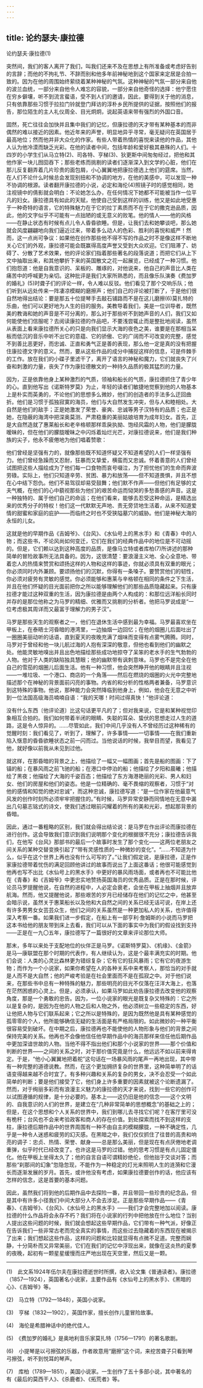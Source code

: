 ```yaml
---
---
---
```

title: 论约瑟夫·康拉德
---



论约瑟夫·康拉德(1)


突然间，我们的客人离开了我们，叫我们还来不及在思想上有所准备或考虑好告别的言辞；而他的不拘礼节、不辞而别和他多年前神秘地到这个国家来定居是合拍一致的。因为在他的周围始终萦绕着某种神秘的气氛。这种神秘的气氛一部分来自他的波兰血统，一部分来自他令人难忘的容貌，一部分来自他奇怪的选择：他宁愿住在穷乡僻壤，听不到流言蜚语，受不到人们的邀请，因此，要得到关于他的消息，只有依靠那些习惯于拉拉门铃就登门拜访的淳朴乡民所提供的证据，按照他们的报告，那位陌生的主人礼仪周全、目光炯炯，说起英语来带有强烈的外国口音。

固然，死亡往往会加快并且集中我们的记忆，但康拉德的天才带有某种基本的而非偶然的难以接近的因素。他近年来的声誉，明显地异乎寻常，毫无疑问在英国居于最高地位；然而他并非大众化的作家。有些人带着热情的喜悦来读他的作品，其他人认为他冷漠而缺乏光彩。在他的读者中间，包括年龄和爱好极其悬殊的人们。十四岁的小学生们从马立特(2)、司各特、亨梯(3)、狄更斯中间匆匆经过，把他和其他作家一块儿囫囵吞下；那些老练而挑剔的读者们逐渐深入到文学的心脏，他们在那儿反复翻弄着几片珍贵的面包屑，小心翼翼地把康拉德选上他们的筵席。当然，在人们不论什么时候总会发现别扭和不协调的地方，在他的美感中，可以发现一种不协调的根源。读者翻开康拉德的小说，必定和海伦(4)照镜子时的感觉相同，她注视镜中的倩影就会明白：不论她怎么办，在任何情况下她都不可能被当作一位平凡的妇女。康拉德具有如此的天赋，他使自己受到这样的训练，他又是如此地受惠于一种奇特的语言，它的特殊魅力在于它的拉丁素质而不在于它的撒克逊品质，因此，他的文字似乎不可能有一点拙陋的或无意义的败笔。他的情人——他的风格——在静止状态有时候有点儿令人昏昏欲睡。但是，让我们去和她攀谈吧，那么她就会风度翩翩地向我们逼近过来，带着多么动人的色彩、胜利的喜悦和威严！然而，这一点尚可争议：如果他在创作那些他不得不写的作品之时不是像这样不断地关心它们的外观，康拉德可能会既赢得高度声誉又受到大众欢迎。它们阻滞了、妨碍了、分散了艺术效果，他的评论家们指着那些著名的段落说道；而把它们从上下文中抽取出来，和其他攀折下来的英国散文之花一起展览，已经成了一种习惯。他们抱怨道：他是自我意识的、呆板的、雕琢的，对他说来，他自己的声音比人类在痛苦中的呼喊更为亲切。这种批评是我们大家所熟悉的，而且像乐队演奏《费加罗的婚礼》(5)时聋子们的评论一样，令人难以反驳。他们看见了那个交响乐队；他们听到从远处传来一阵凄凉模糊的磨擦声；他们自己的评论被打断了，于是他们很自然地得出结论：要是那五十位提琴手去敲石铺路而不是在这儿磨擦(6)莫扎特的乐曲，他们可以更好地为人生的目的服务。美教导着我们，美是一位训导者，既然美的教诲和她的声音是不可分离的，那么对于那些听不到她声音的人们，我们又如何能使他们信服呢？去阅读康拉德的作品吧，不要浅尝辄止而是整批地阅读，虽然从表面上看来康拉德所关心的只是向我们显示大海的夜色之美，谁要是在那相当呆板而低沉的音乐中听不出它的意蕴、它的骄傲、它的广阔而不可改变的完整，感觉不到善比恶更好，而忠诚、正直和勇气正是善的表现，那么他一定是真的没有把握住康拉德文字的意义。然而，要从这些作品的成分中捕捉这样的信息，可是件棘手的工作。放在我们的小碟子里滤干了，离开了语言的神秘和魔力，它们就丧失了兴奋和刺激的力量，丧失了作为康拉德散文的一种持久品质的极其猛烈的力量。

因为，正是依靠他身上某种激烈的气质，领袖和船长的气质，康拉德抓住了青少年的心。直到他写出《诺斯特罗莫》为止，年轻的读者们敏捷地觉察到他的人物基本上是朴实而英勇的，不论他们的思想多么微妙，他们的创造者的手法多么迂回曲折。他们是习惯于孤独寂寞的海员，他们与大自然发生冲突，但与人和睦相处。大自然是他们的敌手；正是她激发了荣誉、豪爽、忠诚等男子汉特有的品质；也正是她，在隐蔽的海湾中把深奥莫测、严肃稳重的美丽姑娘培育为成年妇女。首先，正是大自然造就了惠莱船长和老辛格顿那样乖戾执拗、饱经风霜的人物，他们是朦胧暧昧的，但在他们的朦胧暧昧之中闪烁着灿烂光芒，对康拉德说来，他们是我们种族的尖子，他永不疲倦地为他们唱着赞歌：

他们曾经是坚强有力的，就像那些既不知道怀疑又不知道希望的人们一样坚强有力。他们曾经急躁而又忍耐，狂暴而又挚爱，横蛮而又忠诚。怀着善意的人们曾经试图把这些人描绘成为了他们每一口食物而哀号啜泣，为了担忧他们的生命而奔波劳碌。实际上，他们只知道辛劳、贫困、暴力和放荡——但不知道畏惧，并且不想在心中结下怨仇。他们不易驾驭却易受鼓舞；他们默不作声——但他们有足够的丈夫气概，在他们的心中藐视那些为他们的艰苦命运而恸哭的多愁善感的声音。这是一种独特的、属于他们自己的命运；在他们看来，能够去忍受这种命运，是精选出来的优秀分子的特权！他们这一代默默无声地、责无旁贷地生活着，从来不知道爱情的甜蜜和家庭的庇护——而临终之时也不受狭隘墓穴的威胁。他们是神秘大海的永恒的儿女。

这就是他的早期作品《吉姆爷》、《台风》、《水仙号上的黑水手》和《青春》中的人物；而这些书，不论风尚如何变迁，它们在我们的经典作品中的地位是不可动摇的。但是，它们赖以达到这种高度的品质，是像马立特或者库柏(7)所讲述的那种简单的冒险故事所无法具备的。因为，这很清楚：要浪漫主义地、全心全意地、带着恋人的热情来赞赏和颂扬这样的人物和这样的事迹，你就必须具有双重的眼光；你必须同时内外兼顾。要颂扬他们的沉默，你得有一条嗓子。要赞赏他们的韧性，你必须对疲劳有灵敏的感觉。你必须能够和惠莱与辛格顿在相同的条件之下生活，并且在他们怀疑的目光面前把你之所以能够理解他们的那些品质隐藏起来。只有康拉德才能过这种双重的生活，因为康拉德是由两个人构成的：和那位远洋船长同时并存的是那位他称之为马罗的精细、优雅而又挑剔的分析者。他把马罗说成是“一位考虑极其周详而又最富于理解力的男子汉”。

马罗是那些天生的观察者之一，他们在退休生活中感到最为幸福。马罗最喜欢坐在甲板上，在泰晤士河昏暗的港湾里，一边抽烟一边回忆；在他的烟圈儿后面吐出了一圈圈美丽动听的话语，直到夏天的夜晚充满了烟味而变得有点雾气腾腾。同时，马罗对于曾经和他一块儿航过海的人抱有深深的敬意，但他也看到他们的幽默之处。他能灵敏地嗅出并且出色地描绘那些成功地掠夺了呆笨的老水手的生气勃勃的人物。他对于人类的缺陷独具慧眼；他的幽默带有讽刺意味。马罗也不是完全在他自己的雪茄的烟圈儿后面生活。他有一种习惯，他会突然睁开他的眼睛并且注视——一堆垃圾、一个港口、商店的一个角落——然后在燃烧的烟圈的火光中完整地描述那个在神秘的背景面前闪亮的事物。内省的和分析的性格两者兼备，马罗意识到这特殊的事物。他说，那种能力会突然降临到他身上，例如，他会在无意之中听到一位法国高级海员喃喃自语：“我的天哪！时间过得真快！”他评论道：

没有什么东西〔他评论道〕比这句话更平凡的了；但对我来说，它是和某种视觉印象相互合拍的。我们如何带着半闭的眼睛、失聪的耳朵、蛰伏的思想走过人生的道路，这是令人惊异的。……尽管如此，我们中间几乎没有人不曾经历过这种稀有的觉醒时刻：我们看见了，听到了，理解了，许多事情——一切事情——在我们重新陷入惬意的昏昏欲睡状态之前一闪而过。当他说话的时候，我举目而望，我看见了他，就好像以前我从未见到过他。

就这样，在那昏暗的背景之上，他描绘了一幅又一幅图画；首先是船的图画：下了锚的船；在暴风雨之前飞驰的船；在港口中停泊的船；他描绘了夕阳和晨曦；他描绘了黑夜；他描绘了大海的千姿百态；他描绘了东方海港艳丽的光彩、男人和妇女、他们的房屋和他们的姿态。他是一位精确的、毫不畏缩的观察者，习惯于“对他的感情和知觉的绝对忠诚”，而这种忠诚，康拉德写道：“是一位作家在他最意气风发的创作时刻所必须牢牢把握住的。”有时候，马罗异常安静而同情地在无意中漏出几句墓志铭式的诗文，使我们透过眼前闪耀着的所有的美和光彩，想起那背景的昏暗。

因此，通过一番粗略的区别，我们就会得出结论说：是马罗在作出评论而康拉德在进行创作。这会导致我们意识到我们说明那个变化的根据很不充分；康拉德告诉我们，在他写《台风》那部书的最后一个故事时发生了那个变化——这两位老朋友之间关系的某种交替变换引起了“带有灵感性质的一种微妙的变化”。“……不知道为什么，似乎在这个世界上再也没有什么可写的了。”让我们假定说，是康拉德，正是作家康拉德带着忧伤的满足回顾他讲过的故事而说出了上面这番话；他很可能感觉到他再也写不出比《水仙号上的黑水手》中更好的暴风雨场面，或者再也不可能比他在《青春》和《吉姆爷》中更忠实地赞扬英国海员的优秀品质。正是在那时候，评论员马罗提醒他说，在自然的进程中，人必定会衰老，会坐在甲板上抽烟并且放弃航海。然而，他又提醒他说，那些艰苦的岁月已经储存在他们的记忆之中，他甚至会暗示说，虽然关于惠莱船长以及他和大自然之间的关系已经无话可说，在岸上还有许多男男女女芸芸众生，他们之间的关系虽然是一种更加私人的关系，也许值得深入考察一番。如果我们进一步假定，在船上有一部亨利·詹姆斯的小说而马罗把这本书给他的朋友带到床上去看，我们可以从下面的事实中为我们的假设找到支持——正是在一九〇五年，康拉德写了一篇很好的文章来评论那位大师。

那末，多年以来处于支配地位的伙伴正是马罗。《诺斯特罗莫》、《机缘》、《金箭》是马—康联盟在那个时期的代表作，有人继续认为，这是个最丰满充实的时期。他们会说：人类的心灵比森林更为错综复杂；它有它的狂风暴雨；它有它的夜游生物；而作为一个小说家，如果你希望在人的各种关系中来考察人，那恰当的对手就是人而不是大自然；他的严峻考验是在社会里面而不是在孤寂之中。对于他们说来，在那些书中总有一种特殊的魅力，那些明亮的目光不仅落在汪洋大海上，也落在茫然困惑的心灵上。但是，必须承认，如果马罗如此劝告康拉德去改变他的观察角度，那是一个勇敢的忠告。因为，一位小说家的眼光是既复杂又特殊的：它之所以是复杂的，是因为在他的人物之后和人物之外，他必须树立一些稳定的东西，好让他把人物与它们联系起来；它之所以是特殊的，是因为既然他是具有某种感觉的孤零零的个人，他所能够确信无疑的生活面是有严格局限的。如此微妙的一种平衡很容易受到破坏。在中期之后，康拉德再也不能使他的人物形象与他们的背景之间保持完美的关系。他再也不会像他信任他早期作品中的海员那样来信任他后期作品中更加深谙世故的人物。当他不得不指出他们和那个小说家的世界——那个价值和判断的世界——之间的关系之时，对于那价值究竟是什么，他远远不如以前来得肯定。于是，“他小心翼翼地把着舵”这句话在一场暴风雨的尾声一再地出现，其中带有一种完整的道德说教。然而，在这个更加拥挤复杂的世界里，这种简单明了的话语变得越来越不合时宜了。有多种兴趣和关系的复杂的男女，决不会忍受一个如此简单的判断；要是他们接受了它，他们身上许多重要的因素就被这个论断遗漏了。然而，对于绚丽多彩而有浪漫主义魅力的康拉德的天才来说，找到一些它的创作可以试图遵循的规律，是十分必要的。基本上——这仍旧是他的信念——这个文明的、自我意识的人们的世界，是建立在“几种非常简单的思想概念”的基础之上的；但是，在这个思想和个人关系的世界中，我们到哪儿去寻找它们呢？在客厅里可没有桅杆；台风也不会来考验政客和商人的存在价值。到处探索而找不到这样的支柱，康拉德后期作品中的世界周围有一种不由自主的模糊朦胧，一种不确定性，几乎是一种令人迷惑和疲劳的幻灭感。在黑暗之中，我们仅仅抓住了往昔的高贵和响亮的调子：忠贞、热情、荣誉、献身——总是那么美丽，但是现在有点厌倦地老调重弹，似乎时代已经改变了。也许这是马罗的过错。他的思考习惯是有点儿固定僵化。他在甲板上坐得太久了；他的自言自语可谓精妙绝伦，但他拙于交谈对答；而那些“刹那间的幻象”忽隐忽现，不能作为一种稳定的灯光来照明人生的涟漪和它漫长而逐渐发展的岁月。首先，或许他没有考虑，如果康拉德要创作的话，他应该有怎样的信念，这是首要的基本问题。

因此，虽然我们将到他的后期作品中去探险一番，并且带回一些珍贵的纪念品，但是其中有许多小径我们中间大部分人不会去涉足。正是那些早期作品——《青春》、《吉姆爷》、《台风》、《水仙号上的黑水手》——我们才会完整地加以阅读。康拉德的什么作品将会永存不朽？我们将在小说家的行列中把他放在什么地位？当别人提出这些问题的时候，我们就会想起这些早期作品，它们带有一种气派，好像正在告诉我们一些非常古老而完全真实的事情，而这些过去隐藏着的东西现在被揭示了出来；我们想起这些作品，这样的问题和比较就显得有点微不足道。完整而娴静，十分简朴而又异常美丽，它们在我们的记忆中浮现出来，就像在这炎热的夏季的夜晚，起初有一颗星星缓慢而庄严地出现在天空里，然后又是一颗。



* * *



(1)　此文系1924年伍尔夫在康拉德逝世时所撰，收入论文集《普通读者》。康拉德（1857—1924），英国著名小说家，主要作品有《水仙号上的黑水手》、《黑暗的心》、《吉姆爷》等。

(2)　马立特（1792—1848），英国小说家。

(3)　亨梯（1832—1902），英国作家，擅长创作儿童冒险故事。

(4)　海伦是希腊神话中的绝代佳人。

(5)　《费加罗的婚礼》是奥地利音乐家莫扎特（1756—1791）的著名歌剧。

(6)　小提琴是以弓擦弦的乐器，作者故意用“磨擦”这个词，来挖苦聋子只看到琴弓擦弦，听不到悦耳的琴声。

(7)　库柏（1789—1851），美国小说家。一生创作了五十多部小说，其中著名的有《最后的莫西干人》、《杀鹿者》、《拓荒者》等。